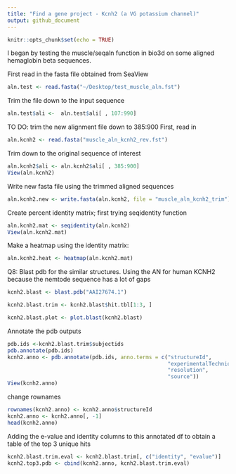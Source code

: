 ```yaml
---
title: "Find a gene project - Kcnh2 (a VG potassium channel)"
output: github_document
---
```


```r
knitr::opts_chunk$set(echo = TRUE)
```

I began by testing the muscle/seqaln function in bio3d on some aligned hemaglobin beta sequences.

First read in the fasta file obtained from SeaView

```r
aln.test <- read.fasta("~/Desktop/test_muscle_aln.fst")

```

Trim the file down to the input sequence

```r
aln.test$ali <-  aln.test$ali[ , 107:990]

```

TO DO: trim the new alignment file down to 385:900
First, read in
```r
aln.kcnh2 <- read.fasta("muscle_aln_kcnh2_rev.fst")
```

Trim down to the original sequence of interest
```r
aln.kcnh2$ali <- aln.kcnh2$ali[ , 385:900]
View(aln.kcnh2)
```

Write new fasta file using the trimmed aligned sequences
```r
aln.kcnh2.new <- write.fasta(aln.kcnh2, file = "muscle_aln_kcnh2_trim")
```

Create percent identity matrix; first trying seqidentity function
```r
aln.kcnh2.mat <- seqidentity(aln.kcnh2)
View(aln.kcnh2.mat)
```

Make a heatmap using the identity matrix:
```r
aln.kcnh2.heat <- heatmap(aln.kcnh2.mat)
```


Q8: Blast pdb for the similar structures. Using the AN for human KCNH2 because the nemtode sequence has a lot of gaps
```r
kcnh2.blast <- blast.pdb("AAI27674.1")

kcnh2.blast.trim <- kcnh2.blast$hit.tbl[1:3, ]

kcnh2.blast.plot <- plot.blast(kcnh2.blast)
```


Annotate the pdb outputs
```r
pdb.ids <-kcnh2.blast.trim$subjectids
pdb.annotate(pdb.ids)
kcnh2.anno <- pdb.annotate(pdb.ids, anno.terms = c("structureId", 
                                                   "experimentalTechnique",
                                                   "resolution",
                                                   "source"))
View(kcnh2.anno)
```

change rownames
```r
rownames(kcnh2.anno) <- kcnh2.anno$structureId
kcnh2.anno <- kcnh2.anno[, -1]
head(kcnh2.anno)
```

Adding the e-value and identity columns to this annotated df to obtain a table of the top 3 unique hits
```r
kcnh2.blast.trim.eval <- kcnh2.blast.trim[, c("identity", "evalue")]
kcnh2.top3.pdb <- cbind(kcnh2.anno, kcnh2.blast.trim.eval)
```

